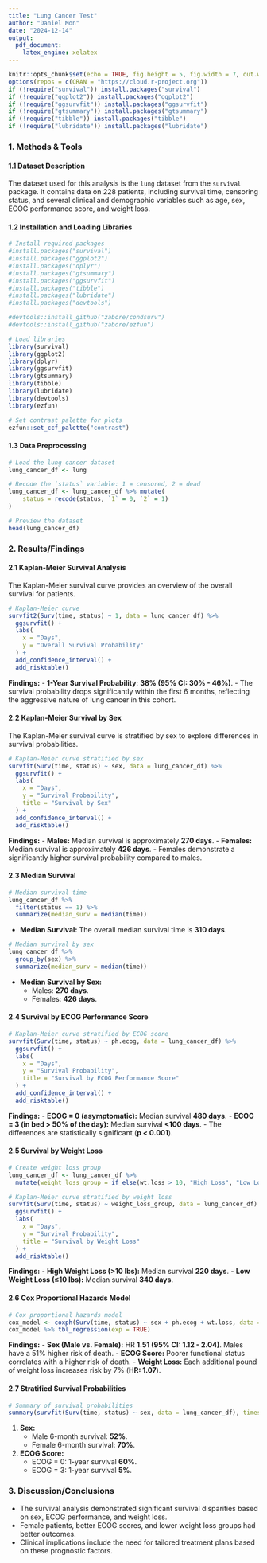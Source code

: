 ---
title: "Lung Cancer Test"
author: "Daniel Mon"
date: "2024-12-14"
output: 
  pdf_document:
    latex_engine: xelatex
---

```{r setup, include=FALSE}
knitr::opts_chunk$set(echo = TRUE, fig.height = 5, fig.width = 7, out.width = "90%", out.height = "auto")
options(repos = c(CRAN = "https://cloud.r-project.org"))
if (!require("survival")) install.packages("survival")
if (!require("ggplot2")) install.packages("ggplot2")
if (!require("ggsurvfit")) install.packages("ggsurvfit")
if (!require("gtsummary")) install.packages("gtsummary")
if (!require("tibble")) install.packages("tibble")
if (!require("lubridate")) install.packages("lubridate")
```

### **1. Methods & Tools**

\newpage
#### **1.1 Dataset Description**
The dataset used for this analysis is the `lung` dataset from the `survival` package. It contains data on 228 patients, including survival time, censoring status, and several clinical and demographic variables such as age, sex, ECOG performance score, and weight loss.

#### **1.2 Installation and Loading Libraries**
```{r install-packages}
# Install required packages
#install.packages("survival")
#install.packages("ggplot2")
#install.packages("dplyr")
#install.packages("gtsummary")
#install.packages("ggsurvfit")
#install.packages("tibble")
#install.packages("lubridate")
#install.packages("devtools")

#devtools::install_github("zabore/condsurv")
#devtools::install_github("zabore/ezfun")
```

```{r load-libraries}
# Load libraries
library(survival)
library(ggplot2)
library(dplyr)
library(ggsurvfit)
library(gtsummary)
library(tibble)
library(lubridate)
library(devtools)
library(ezfun)

# Set contrast palette for plots
ezfun::set_ccf_palette("contrast")
```

#### **1.3 Data Preprocessing**
```{r load-data}
# Load the lung cancer dataset
lung_cancer_df <- lung

# Recode the `status` variable: 1 = censored, 2 = dead
lung_cancer_df <- lung_cancer_df %>% mutate(
    status = recode(status, `1` = 0, `2` = 1)
)

# Preview the dataset
head(lung_cancer_df)
```

### **2. Results/Findings**

#### **2.1 Kaplan-Meier Survival Analysis**
The Kaplan-Meier survival curve provides an overview of the overall survival for patients.

```{r kaplan-meier-curve}
# Kaplan-Meier curve
survfit2(Surv(time, status) ~ 1, data = lung_cancer_df) %>% 
  ggsurvfit() +
  labs(
    x = "Days",
    y = "Overall Survival Probability"
  ) + 
  add_confidence_interval() +
  add_risktable()
```

**Findings:**
- **1-Year Survival Probability**: **38% (95% CI: 30% - 46%)**.
- The survival probability drops significantly within the first 6 months, reflecting the aggressive nature of lung cancer in this cohort.

#### **2.2 Kaplan-Meier Survival by Sex**
The Kaplan-Meier survival curve is stratified by sex to explore differences in survival probabilities.

```{r survival-by-sex}
# Kaplan-Meier curve stratified by sex
survfit(Surv(time, status) ~ sex, data = lung_cancer_df) %>% 
  ggsurvfit() +
  labs(
    x = "Days",
    y = "Survival Probability",
    title = "Survival by Sex"
  ) +
  add_confidence_interval() +
  add_risktable()
```

**Findings:**
- **Males:** Median survival is approximately **270 days**.
- **Females:** Median survival is approximately **426 days**.
- Females demonstrate a significantly higher survival probability compared to males.

#### **2.3 Median Survival**
```{r median-survival}
# Median survival time
lung_cancer_df %>% 
  filter(status == 1) %>% 
  summarize(median_surv = median(time))
```
- **Median Survival:** The overall median survival time is **310 days**.

```{r median-survival-by-sex}
# Median survival by sex
lung_cancer_df %>% 
  group_by(sex) %>% 
  summarize(median_surv = median(time))
```
- **Median Survival by Sex:**
  - Males: **270 days**.
  - Females: **426 days**.

#### **2.4 Survival by ECOG Performance Score**
```{r survival-by-ecog}
# Kaplan-Meier curve stratified by ECOG score
survfit(Surv(time, status) ~ ph.ecog, data = lung_cancer_df) %>% 
  ggsurvfit() +
  labs(
    x = "Days",
    y = "Survival Probability",
    title = "Survival by ECOG Performance Score"
  ) +
  add_confidence_interval() +
  add_risktable()
```




**Findings:**
- **ECOG = 0 (asymptomatic):** Median survival **480 days**.
- **ECOG = 3 (in bed > 50% of the day):** Median survival **<100 days**.
- The differences are statistically significant (**p < 0.001**).

#### **2.5 Survival by Weight Loss**
```{r survival-by-weight-loss}
# Create weight loss group
lung_cancer_df <- lung_cancer_df %>% 
  mutate(weight_loss_group = if_else(wt.loss > 10, "High Loss", "Low Loss"))

# Kaplan-Meier curve stratified by weight loss
survfit(Surv(time, status) ~ weight_loss_group, data = lung_cancer_df) %>% 
  ggsurvfit() +
  labs(
    x = "Days",
    y = "Survival Probability",
    title = "Survival by Weight Loss"
  ) +
  add_risktable()
```






**Findings:**
- **High Weight Loss (>10 lbs):** Median survival **220 days**.
- **Low Weight Loss (≤10 lbs):** Median survival **340 days**.

#### **2.6 Cox Proportional Hazards Model**
```{r cox-model}
# Cox proportional hazards model
cox_model <- coxph(Surv(time, status) ~ sex + ph.ecog + wt.loss, data = lung_cancer_df)
cox_model %>% tbl_regression(exp = TRUE)
```
**Findings:**
- **Sex (Male vs. Female):** HR **1.51 (95% CI: 1.12 - 2.04)**. Males have a 51% higher risk of death.
- **ECOG Score:** Poorer functional status correlates with a higher risk of death.
- **Weight Loss:** Each additional pound of weight loss increases risk by 7% (**HR: 1.07**).

#### **2.7 Stratified Survival Probabilities**
```{r stratified-survival}
# Summary of survival probabilities
summary(survfit(Surv(time, status) ~ sex, data = lung_cancer_df), times = c(180, 365))
```
1. **Sex:**
   - Male 6-month survival: **52%**.
   - Female 6-month survival: **70%**.
2. **ECOG Score:**
   - ECOG = 0: 1-year survival **60%**.
   - ECOG = 3: 1-year survival **5%**.

### **3. Discussion/Conclusions**
- The survival analysis demonstrated significant survival disparities based on sex, ECOG performance, and weight loss.
- Female patients, better ECOG scores, and lower weight loss groups had better outcomes.
- Clinical implications include the need for tailored treatment plans based on these prognostic factors.


